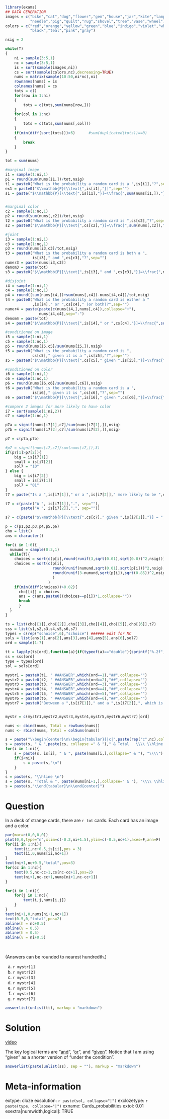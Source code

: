 ```r
library(exams)
## DATA GENERATION
images = c("bike","cat","dog","flower","gem","house","jar","kite","lamp","mop",
           "needle","pig","quilt","rug","shovel","tree","vase","wheel")
colors = c("red","orange","yellow","green","blue","indigo","violet","white",
           "black","teal","pink","gray")

nsig = 2

while(T)
{
    ni = sample(3:5,1)
    nc = sample(3:5,1)
    is = sort(sample(images,ni))
    cs = sort(sample(colors,nc),decreasing=TRUE)
    nums = matrix(sample(10:50,ni*nc),ni)
    rownames(nums) = is
    colnames(nums) = cs
    tots = c()
    for(row in 1:ni)
    {
        tots = c(tots,sum(nums[row,]))
    }
    for(col in 1:nc)
    {
        tots = c(tots,sum(nums[,col]))
    }
    if(min(diff(sort(tots)))>6)      #sum(duplicated(tots))==0)
    {
        break
    }
}

tot = sum(nums)

#marginal image
i1 = sample(1:ni,1)
p1 = round(sum(nums[i1,])/tot,nsig)
t1 = paste0("What is the probability a random card is a ",is[i1],"?",sep="")
ex1 = paste0("$\\mathbb{P}[\\text{",is[i1],"}]",sep="")
s1 = paste("$\\mathbb{P}[\\text{",is[i1],"}]=\\frac{",sum(nums[i1,]),"}{",tot,"}=",p1,"$",sep="")


#marginal color
c2 = sample(1:nc,1)
p2 = round(sum(nums[,c2])/tot,nsig)
t2 = paste0("What is the probability a random card is ",cs[c2],"?",sep="")
s2 = paste0("$\\mathbb{P}[\\text{",cs[c2],"}]=\\frac{",sum(nums[,c2]),"}{",tot,"}=",p2,"$",sep="")

#joint
i3 = sample(1:ni,1)
c3 = sample(1:nc,1)
p3 = round(nums[i3,c3]/tot,nsig)
t3 = paste0("What is the probability a random card is both a ",
            is[i3]," and ",cs[c3],"?",sep="")
numer3 = paste(nums[i3,c3])
denom3 = paste(tot)
s3 = paste0("$\\mathbb{P}[\\text{",is[i3]," and ",cs[c3],"}]=\\frac{",nums[i3,c3],"}{",tot,"}=",p3,"$",sep="")

#disjoint
i4 = sample(1:ni,1)
c4 = sample(1:nc,1)
p4 = round((sum(nums[i4,])+sum(nums[,c4])-nums[i4,c4])/tot,nsig)
t4 = paste0("What is the probability a random card is either a "
            ,is[i4]," or ",cs[c4]," (or both)?",sep="")
numer4 = paste(paste(c(nums[i4,],nums[,c4]),collapse="+"),
               nums[i4,c4],sep="-")
denom4 = paste(tot)
s4 = paste0("$\\mathbb{P}[\\text{",is[i4]," or ",cs[c4],"}]=\\frac{",sum(nums[i4,]),"+",sum(nums[,c4]),"-",nums[i4,c4],"}{",tot,"}=",p4,"$",sep="")

#conditioned on image
i5 = sample(1:ni,1)
c5 = sample(1:nc,1)
p5 = round(nums[i5,c5]/sum(nums[i5,]),nsig)
t5 = paste0("What is the probability a random card is ",
            cs[c5]," given it is a ",is[i5],"?",sep="")
s5 = paste0("$\\mathbb{P}[\\text{",cs[c5]," given ",is[i5],"}]=\\frac{",nums[i5,c5],"}{",sum(nums[i5,]),"}=",p5,"$",sep="")

#conditioned on color
i6 = sample(1:ni,1)
c6 = sample(1:nc,1)
p6 = round(nums[i6,c6]/sum(nums[,c6]),nsig)
t6 = paste0("What is the probability a random card is a ",
            is[i6]," given it is ",cs[c6],"?",sep="")
s6 = paste0("$\\mathbb{P}[\\text{",is[i6]," given ",cs[c6],"}]=\\frac{",nums[i6,c6],"}{",sum(nums[,c6]),"}=",p6,"$",sep="")

#compare 2 images for more likely to have color
i7 = sort(sample(1:ni,2))
c7 = sample(1:nc,1)

p7a = signif(nums[i7[1],c7]/sum(nums[i7[1],]),nsig)
p7b = signif(nums[i7[2],c7]/sum(nums[i7[2],]),nsig)

p7 = c(p7a,p7b)

#p7 = signif(nums[i7,c7]/sum(nums[i7,]),3)
if(p7[1]>p7[2]){
    big = is[i7[1]]
    small = is[i7[2]]
    sol7 = "10"
} else {
    big = is[i7[2]]
    small = is[i7[1]]
    sol7 = "01"
}
t7 = paste("Is a ",is[i7[1]]," or a ",is[i7[2]]," more likely to be ",cs[c7],"?",sep="")

t7 = c(paste("A ", is[i7[1]],".", sep=""),
       paste("A ", is[i7[2]],".", sep=""))

s7 = c(paste("$\\mathbb{P}[\\text{",cs[c7]," given ",is[i7[1]],"}] = ",p7[1],"$ and $\\mathbb{P}[\\text{",cs[c7]," given  ",is[i7[2]],"}] = ",p7[2],"$, so a ",big," is more likely to be ",cs[c7]," than a ",small," is.",sep=""),".")

p = c(p1,p2,p3,p4,p5,p6)
cho = list()
ans = character()

for(i in 1:6){
  numund = sample(0:3,1)
  while(T){
    choices = sort(c(p[i],round(runif(3,sqrt(0.01),sqrt(0.8))^2,nsig)))
    choices = sort(c(p[i],
                     round(runif(numund,sqrt(0.01),sqrt(p[i]))^2,nsig),
                     round(runif(3-numund,sqrt(p[i]),sqrt(0.85))^2,nsig)
                     )
                   )
    if(min(diff(choices))>0.02){
      cho[[i]] = choices
      ans = c(ans,paste0((choices==p[i])*1,collapse=""))
      break
      }
  }
}

ts = list(cho[[1]],cho[[2]],cho[[3]],cho[[4]],cho[[5]],cho[[6]],t7)
sss = list(s1,s2,s3,s4,s5,s6,s7)
types = c(rep("schoice",6),"schoice") ###### edit for MC
sols = list(ans[1],ans[2],ans[3],ans[4],ans[5],ans[6],sol7)
ord = sample(1:7)

tt = lapply(ts[ord],function(a){if(typeof(a)=="double"){sprintf("%.2f",a)}else{a}})
ss = sss[ord]
type = types[ord]
sol = sols[ord]

mystr1 = paste0(t1, " ##ANSWER",which(ord==1),"##",collapse="")
mystr2 = paste0(t2, " ##ANSWER",which(ord==2),"##",collapse="")
mystr3 = paste0(t3, " ##ANSWER",which(ord==3),"##",collapse="")
mystr4 = paste0(t4, " ##ANSWER",which(ord==4),"##",collapse="")
mystr5 = paste0(t5, " ##ANSWER",which(ord==5),"##",collapse="")
mystr6 = paste0(t6, " ##ANSWER",which(ord==6),"##",collapse="")
mystr7 = paste0("Between a ",is[i7[1]]," and a ",is[i7[2]],", which is more likely to be a ",cs[c7],"? ##ANSWER",which(ord==7),"##",collapse="")


mystr = c(mystr1,mystr2,mystr3,mystr4,mystr5,mystr6,mystr7)[ord]

nums <- cbind(nums, Total = rowSums(nums))
nums <- rbind(nums, Total = colSums(nums))

s = paste("\\begin{center}\n\\begin{tabular}{|c|",paste(rep("c",nc),collapse=" "),"|c|} \\hline \n")
s = paste(s, " & ",paste(cs, collapse =" & ")," & Total   \\\\ \\hline \n")
for(i in 1:ni){
    s = paste(s, is[i], " & ", paste(nums[i,],collapse=" & "), "\\\\")
    if(i<ni){
        s = paste(s,"\n")
    }
}
s = paste(s, "\\hline \n")
s = paste(s, "Total & ", paste(nums[ni+1,],collapse=" & "), "\\\\ \\hline \n")
s = paste(s,"\\end{tabular}\n\\end{center}")


```

Question
========

In a deck of strange cards, there are `r tot` cards. Each card has an image and a color.

```r
par(mar=c(0,0,0,0))
plot(0,0,type="n",xlim=c(-0.2,ni+1.5),ylim=c(-0.5,nc+1),axes=F,ann=F)
for(ii in 1:ni){
    text(ii,nc+0.5,is[ii],pos = 3)
    text(ii,0,nums[ii,nc+1])
}
text(ni+1,nc+0.5,"total",pos=3)
for(cc in 1:nc){
    text(0.5,nc-cc+1,cs[nc-cc+1],pos=2)
    text(ni+1,nc-cc+1,nums[ni+1,nc-cc+1])
}

for(i in 1:ni){
    for(j in 1:nc){
        text(i,j,nums[i,j])
    }
}
text(ni+1,0,nums[ni+1,nc+1])
text(0.5,0,"total",pos=2)
abline(h = nc+0.5)
abline(v = 0.5)
abline(h = 0.5)
abline(v = ni+0.5)
```
\

(Answers can be rounded to nearest hundredth.)

a. `r mystr[1]`
b. `r mystr[2]`
c. `r mystr[3]`
d. `r mystr[4]`
e. `r mystr[5]`
f. `r mystr[6]`
g. `r mystr[7]`

```r
answerlist(unlist(tt), markup = "markdown")
```


Solution
========

[video](https://vimeo.com/531915456){target="_blank"}

The key logical terms are "[and](https://en.wikipedia.org/wiki/Logical_conjunction){target="blank"}", "[or](https://en.wikipedia.org/wiki/Logical_disjunction){target="blank"}", and "[given](https://en.wikipedia.org/wiki/Conditional_probability){target="blank"}". Notice that I am using "given" as a shorter version of "under the condition".  



```r
answerlist(paste(unlist(ss), sep = ""), markup = "markdown")
```

Meta-information
============
extype: cloze
exsolution: `r paste(sol, collapse="|")`
exclozetype: `r paste(type, collapse="|")`
exname: Cards_probabilities
extol: 0.01
exextra[numwidth,logical]: TRUE
